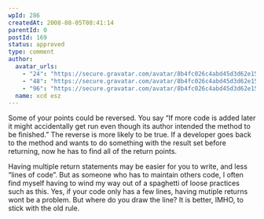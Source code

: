 ```yaml
---
wpId: 286
createdAt: 2008-08-05T08:41:14
parentId: 0
postId: 169
status: approved
type: comment
author:
  avatar_urls:
    - "24": "https://secure.gravatar.com/avatar/8b4fc026c4abd45d3d62e15a090d77b5?s=24&d=mm&r=g"
    - "48": "https://secure.gravatar.com/avatar/8b4fc026c4abd45d3d62e15a090d77b5?s=48&d=mm&r=g"
    - "96": "https://secure.gravatar.com/avatar/8b4fc026c4abd45d3d62e15a090d77b5?s=96&d=mm&r=g"
  name: xcd esz
---
```


Some of your points could be reversed. You say “If more code is added later it might accidentally get run even though its author intended the method to be finished.” The reverse is more likely to be true. If a developer goes back to the method and wants to do something with the result set before returning, now he has to find all of the return points.

Having multiple return statements may be easier for you to write, and less “lines of code”. But as someone who has to maintain others code, I often find myself having to wind my way out of a spaghetti of loose practices such as this. Yes, if your code only has a few lines, having mutiple returns wont be a problem. But where do you draw the line? It is better, IMHO, to stick with the old rule.